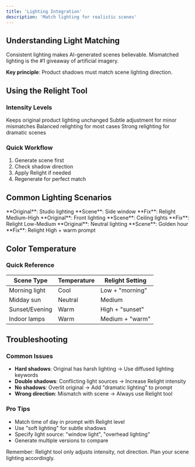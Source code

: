 ```yaml
---
title: 'Lighting Integration'
description: 'Match lighting for realistic scenes'
---
```


## Understanding Light Matching

Consistent lighting makes AI-generated scenes believable. Mismatched lighting is the #1 giveaway of artificial imagery.

**Key principle**: Product shadows must match scene lighting direction.

## Using the Relight Tool

### Intensity Levels

<CardGroup cols={2}>
  <Card title="None" icon="circle">
    Keeps original product lighting unchanged
  </Card>
  <Card title="Low" icon="circle-half-stroke">
    Subtle adjustment for minor mismatches
  </Card>
  <Card title="Medium" icon="circle-three-quarters-stroke">
    Balanced relighting for most cases
  </Card>
  <Card title="High" icon="circle">
    Strong relighting for dramatic scenes
  </Card>
</CardGroup>

### Quick Workflow
1. Generate scene first
2. Check shadow direction
3. Apply Relight if needed
4. Regenerate for perfect match

## Common Lighting Scenarios

<Tabs>
  <Tab title="Window Light">
    **Original**: Studio lighting  
    **Scene**: Side window  
    **Fix**: Relight Medium-High
  </Tab>
  <Tab title="Overhead">
    **Original**: Front lighting  
    **Scene**: Ceiling lights  
    **Fix**: Relight Low-Medium
  </Tab>
  <Tab title="Sunset">
    **Original**: Neutral lighting  
    **Scene**: Golden hour  
    **Fix**: Relight High + warm prompt
  </Tab>
</Tabs>

## Color Temperature

### Quick Reference
| Scene Type | Temperature | Relight Setting |
|------------|-------------|-----------------|
| Morning light | Cool | Low + "morning" |
| Midday sun | Neutral | Medium |
| Sunset/Evening | Warm | High + "sunset" |
| Indoor lamps | Warm | Medium + "warm" |

## Troubleshooting

### Common Issues
- **Hard shadows**: Original has harsh lighting → Use diffused lighting keywords
- **Double shadows**: Conflicting light sources → Increase Relight intensity
- **No shadows**: Overlit original → Add "dramatic lighting" to prompt
- **Wrong direction**: Mismatch with scene → Always use Relight tool

### Pro Tips
- Match time of day in prompt with Relight level
- Use "soft lighting" for subtle shadows
- Specify light source: "window light", "overhead lighting"
- Generate multiple versions to compare

<Check>
  Remember: Relight tool only adjusts intensity, not direction. Plan your scene lighting accordingly.
</Check>